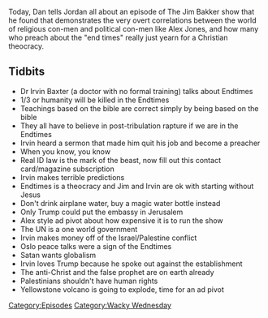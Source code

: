 {{DEFAULTSORT:
    #_EPISODE_0182:Pay-To-Play Satan Fears
}}{{Episode
    | title           = Pay-To-Play Satan Fears
    | caption         = Listen to this episode on [https://knowledgefight.libsyn.com/knowledge-fight-pay-to-play-satan-fears Libsyn] [https://open.spotify.com/episode/3yW6fayZxwPhkSFaBfWom7 Spotify]
    | episodeNumber   = 182
    | length          = 01:13:37
    | airDate         = July 18, 2018
    | episodeType     = [[:Category:Wacky Wednesday|Wacky Wednesday]]
    | appearance      = [[Ricky Bakker]], [[Jim Bakker]], [[Irvin Baxter]], [[Jim Bakker's Unknown Sister]]
    | previousEpisode = [[181: August 16, 2016]]
    | nextEpisode     = [[InfoWars Roulette 2|InfoWars Roulette #2]]
}}

{{Stub}}

Today, Dan tells Jordan all about an episode of The Jim Bakker show that he found that demonstrates the very overt correlations between the world of religious con-men and political con-men like Alex Jones, and how many who preach about the "end times" really just yearn for a Christian theocracy.

==Tidbits==

*Dr Irvin Baxter (a doctor with no formal training) talks about Endtimes
*1/3 or humanity will be killed in the Endtimes
*Teachings based on the bible are correct simply by being based on the bible
*They all have to believe in post-tribulation rapture if we are in the Endtimes
*Irvin heard a sermon that made him quit his job and become a preacher
*When you know, you know
*Real ID law is the mark of the beast, now fill out this contact card/magazine subscription
*Irvin makes terrible predictions
*Endtimes is a theocracy and Jim and Irvin are ok with starting without Jesus
*Don't drink airplane water, buy a magic water bottle instead
*Only Trump could put the embassy in Jerusalem
*Alex style ad pivot about how expensive it is to run the show
*The UN is a one world government
*Irvin makes money off of the Israel/Palestine conflict
*Oslo peace talks were a sign of the Endtimes
*Satan wants globalism
*Irvin loves Trump because he spoke out against the establishment
*The anti-Christ and the false prophet are on earth already
*Palestinians shouldn't have human rights
*Yellowstone volcano is going to explode, time for an ad pivot

[[Category:Episodes]]
[[Category:Wacky Wednesday]]
